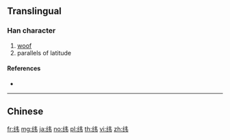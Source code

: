 {{character info/new}}
{{also|緯}}
==Translingual==

===Han character===
{{Han char|rn=120|rad=纟|as=04|sn=7|four=|canj=VMQS}}

# [[woof]]
# parallels of latitude

====References====
* {{Han ref|kx=0944.251|hdz=53369.030|uh=7EAC|ud=32428}}

----

==Chinese==
{{zh-see|緯}}

[[fr:纬]]
[[mg:纬]]
[[ja:纬]]
[[no:纬]]
[[pl:纬]]
[[th:纬]]
[[vi:纬]]
[[zh:纬]]